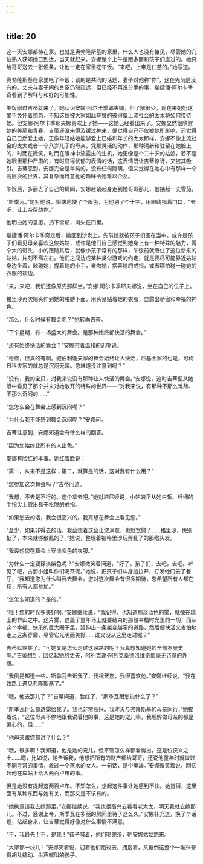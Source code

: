 ```yaml
---
---
---
```

title: 20
---




这一天安娜都待在家，也就是奥勃隆斯基的家里，什么人也没有接见，尽管她的几位熟人获知她已到达，当天就赶来。安娜整个上午是跟多丽和孩子们度过的。她只给哥哥送去一张便条，让他一定在家里吃午饭。“来吧，上帝是仁慈的。”她写道。

奥勃隆斯基在家里吃了午饭；谈的是共同的话题，妻子对他称“你”，这在先前是没有的。丈夫与妻子间的关系仍然疏远，但已经不再说分手的事，斯捷潘·阿尔卡季奇看到了解释与和好的可能性。

午饭刚过吉蒂就来了。她认识安娜·阿尔卡季耶夫娜，但了解很少，现在来姐姐这里不免怀着惊恐，不知这位被大家如此夸赞的彼得堡上流社会的太太将如何接待她。但安娜·阿尔卡季耶夫娜喜欢上了她——这她已经看出来了。安娜显然很欣赏她的美丽和青春，吉蒂还没来得及缓过神来，便觉得自己不仅被她所影响，还觉得自己已然爱上她，正像年轻姑娘能够爱上已婚和年长的太太那样。安娜不像上流社会的太太或者一个八岁儿子的母亲，凭那灵活的动作，那种清新和驻留在她脸上的，时而在微笑，时而在眼神中流露出的生机，她更像是个二十岁的姑娘，若不是她眼里那种严肃的，有时显得忧郁的表情的话，这表情既让吉蒂惊讶，又被其吸引。吉蒂感到，安娜完全是单纯的，没有任何隐瞒，但又觉得在她心中有那样一个高层次的世界，其复杂而诗意化的趣味令她难以企及。

午饭后，多丽去了自己的房间，安娜赶紧起身走到她哥哥那儿，他抽起一支雪茄。

“斯季瓦，”她对他说，愉快地使了个眼色，为他划了个十字，用眼睛指着门口，“去吧，让上帝帮助你。”

他明白她的意思，扔下雪茄，消失在门里。

斯捷潘·阿尔卡季奇走后，她回到沙发上，先前她就被孩子们围在当中。或许是孩子们看见母亲喜欢这位姑姑，或许是他们自己感觉到她身上有一种特殊的魅力，两个大的带头，小的跟随其后，就像小孩子常有的那样，午饭前就缠住了这位新来的姑姑，片刻不离左右。他们之间达成某种类似游戏的约定，就是要尽可能靠近姑姑身边坐着，触碰她，握着她的小手，亲吻她，摆弄她的戒指，或者哪怕碰一碰她的衣服的褶边。

“来，来吧，我们还像原先那样坐。”安娜·阿尔卡季耶夫娜说，坐在自己的位子上。

格里沙再次把头伸到她的胳膊下面，用头紧贴着她的衣服，显露出骄傲和幸福的神色。

“那么，什么时候有舞会呢？”她转向吉蒂。

“下个星期，有一场盛大的舞会。是那种始终都快活的舞会。”

“还有始终快活的舞会？”安娜带着温和的讥嘲说。

“奇怪，但真的有啊。鲍伯利谢夫家的舞会始终让人快活，尼基金家的也是，可梅日科夫家的就总是沉闷无聊。您难道没注意到吗？”

“没有，我的宝贝，对我来说没有那种让人快活的舞会。”安娜说，这时吉蒂便从她眼中看见了那个并未对她敞开的特殊的世界——“对我来说，有那种不那么难熬、不那么沉闷的……”

“您怎么会在舞会上感到沉闷呢？”

“为什么我不能感到舞会沉闷呢？”安娜问。

吉蒂注意到，安娜知道会有什么样的回答。

“因为您始终比所有的人出色。”

安娜有脸红的本事。她红着脸说：

“第一，从来不是这样；第二，就算是的话，这对我有什么用？”

“您参加这次舞会吗？”吉蒂问道。

“我想，不去是不行的。这个拿去吧。”她对塔尼娅说，小姑娘正从她白皙、纤细的手指尖上取出易于松脱的戒指。

“如果您去的话，我会很高兴的。我真想在舞会上看见您。”

“至少，如果非得去的话，我会想着这会让您满意，也就宽慰了……格里沙，快别扯了，本来就够散乱的了。”她说，整理着被格里沙玩弄乱了的那绺头发。

“我设想您在舞会上穿淡紫色的衣服。”

“为什么一定要穿淡紫色呢？”安娜微笑着问道，“好了，孩子们，去吧，去吧。听见了吧，古丽小姐叫你们喝茶呢。”她说，把孩子们从身边拉开，打发他们去了餐厅，“我知道您为什么叫我去舞会。您对这次舞会有很多期待，您希望所有人都在场，所有人都参加。”

“您怎么知道的？是的。”

“哦！您的时光多美好啊，”安娜继续说，“我记得，也知道那淡蓝色的雾，就像在瑞士的群山之中。这片雾，遮盖了童年马上就要结束的那段幸福时光里的一切，而从这个幸福、快乐的巨大圈子里，延伸出一条越变越窄的道路，然后便快活又害怕地走上这条穿廊，尽管它光明而美好……谁又没从这里走过呢？”

吉蒂默默笑了。“可她又是怎么走过这段路的呢？我真想知道她的全部罗曼史啊。”吉蒂想到，回忆起她的丈夫，阿列克谢·阿列克桑德洛维奇那毫无诗意的外貌。

“我倒是知道一些。斯季瓦告诉我了，我祝贺您，我很喜欢他。”安娜继续说，“我在铁路上遇见弗隆斯基了。”

“哦，他去那儿了？”吉蒂问道，脸红了，“斯季瓦跟您说什么了？”

“斯季瓦什么都透露给我了。我也非常高兴。我昨天与弗隆斯基的母亲同行，”她接着说，“这位母亲不停地跟我说着他的事，这是她的宠儿嘛，我理解做母亲的都是偏心的，但……”

“他母亲跟您都讲了什么？”

“哦，很多啊！我知道，他是她的宠儿，但不管怎么样都看得出，这是位侠义之士……嗯，比如说，她告诉我，他想把所有的财产都给哥哥，还说他童年时就做过不同寻常的事情，救过一个落水的女人。一句话，是个英雄。”安娜微笑着说，回忆起他在车站上给人两百卢布的事。

但是她没有提起这两百卢布。不知怎么，想起这件事让她感到不快。她觉得，这里面有某种东西与她有关，而那又是不该有的。

“她执意请我去她那里，”安娜继续说，“我也很高兴去看看老太太，明天我就去她那儿。不过，感谢上帝，斯季瓦在多丽的房间里待了这么久。”安娜补充道，换了个话题，站起身来，让吉蒂觉得好像对什么事情不满意。

“不，我最先！不，是我！”孩子喊着，他们喝完茶，朝安娜姑姑跑来。

“大家都一块儿！”安娜笑着说，迎着他们跑过去，拥抱着，又推倒这整个一堆兴奋得胡乱蠕动、尖声喊叫的孩子。